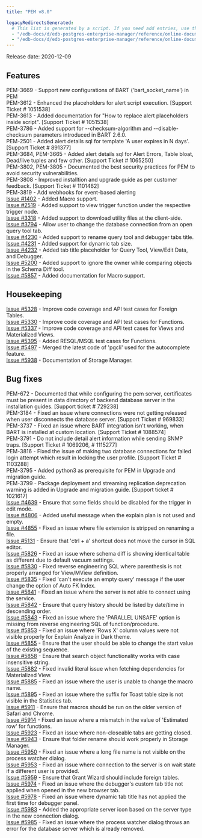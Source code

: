 ```yaml
---
title: "PEM v8.0"

legacyRedirectsGenerated:
  # This list is generated by a script. If you need add entries, use the `legacyRedirects` key.
  - "/edb-docs/d/edb-postgres-enterprise-manager/reference/online-documentation/8.0/pem_release_notes_8_0.html"
  - "/edb-docs/d/edb-postgres-enterprise-manager/reference/online-documentation/latest/pem_release_notes_8_0.html"
---
```


Release date: 2020-12-09

## Features

PEM-3669 - Support new configurations of BART ('bart_socket_name') in PEM  
PEM-3612 - Enhanced the placeholders for alert script execution. \[Support Ticket # 1051538]  
PEM-3613 - Added documentation for "How to replace alert placeholders inside script". \[Support Ticket # 1051538]  
PEM-3786 - Added support for --checksum-algorithm and --disable-checksum parameters introduced in BART 2.6.0.  
PEM-2501 - Added alert details sql for template 'A user expires in N days'. \[Support Ticket # 891377]  
PEM-3684, PEM-3665 - Added alert details sql for Alert Errors, Table bloat, Dead/live tuples and few other. \[Support Ticket # 1065250]  
PEM-3802, PEM-3805 - Documented the best security practices for PEM to avoid security vulnerabilities.  
PEM-3808 - Improved installtion and upgrade guide as per customer feedback. \[Support Ticket # 1101462]  
PEM-3819 - Add webhooks for event-based alerting  
[Issue #1402](https://redmine.postgresql.org/issues/1402) - Added Macro support.  
[Issue #2519](https://redmine.postgresql.org/issues/2519) - Added support to view trigger function under the respective trigger node.  
[Issue #3318](https://redmine.postgresql.org/issues/3318) - Added support to download utility files at the client-side.  
[Issue #3794](https://redmine.postgresql.org/issues/3794) - Allow user to change the database connection from an open query tool tab.  
[Issue #4230](https://redmine.postgresql.org/issues/4230) - Added support to rename query tool and debugger tabs title.  
[Issue #4231](https://redmine.postgresql.org/issues/4231) - Added support for dynamic tab size.  
[Issue #4232](https://redmine.postgresql.org/issues/4232) - Added tab title placeholder for Query Tool, View/Edit Data, and Debugger.  
[Issue #5200](https://redmine.postgresql.org/issues/5200) - Added support to ignore the owner while comparing objects in the Schema Diff tool.  
[Issue #5857](https://redmine.postgresql.org/issues/5857) - Added documentation for Macro support.

## Housekeeping

[Issue #5328](https://redmine.postgresql.org/issues/5328) - Improve code coverage and API test cases for Foreign Tables.  
[Issue #5330](https://redmine.postgresql.org/issues/5330) - Improve code coverage and API test cases for Functions.  
[Issue #5337](https://redmine.postgresql.org/issues/5337) - Improve code coverage and API test cases for Views and Materialized Views.  
[Issue #5395](https://redmine.postgresql.org/issues/5395) - Added RESQL/MSQL test cases for Functions.  
[Issue #5497](https://redmine.postgresql.org/issues/5497) - Merged the latest code of 'pgcli' used for the autocomplete feature.  
[Issue #5938](https://redmine.postgresql.org/issues/5938) - Documentation of Storage Manager.

## Bug fixes

PEM-672 - Documented that while configuring the pem server, certificates must be present in data directory of backend database server in the installation guides. \[Support ticket # 729238]  
PEM-3184 - Fixed an issue where connections were not getting released when user disconnects the database server. \[Support Ticket # 969833]  
PEM-3737 - Fixed an issue where BART integration isn't working, when BART is installed at custom location. \[Support Ticket # 1088574]  
PEM-3791 - Do not include detail alert information while sending SNMP traps. \[Support Ticket # 1069206, # 1115277]  
PEM-3816 - Fixed the issue of making two database connections for failed login attempt which result in locking the user profile. \[Support Ticket # 1103288]  
PEM-3795 - Added python3 as prerequisite for PEM in Upgrade and migration guide.  
PEM-3799 - Package deployment and streaming replication deprecation warning is added in Upgrade and migration guide. \[Support ticket # 1021617]  
[Issue #4639](https://redmine.postgresql.org/issues/4639) - Ensure that some fields should be disabled for the trigger in edit mode.  
[Issue #4806](https://redmine.postgresql.org/issues/4806) - Added useful message when the explain plan is not used and empty.  
[Issue #4855](https://redmine.postgresql.org/issues/4855) - Fixed an issue where file extension is stripped on renaming a file.  
[Issue #5131](https://redmine.postgresql.org/issues/5131) - Ensure that 'ctrl + a' shortcut does not move the cursor in SQL editor.  
[Issue #5826](https://redmine.postgresql.org/issues/5826) - Fixed an issue where schema diff is showing identical table as different due to default vacuum settings.  
[Issue #5830](https://redmine.postgresql.org/issues/5830) - Fixed reverse engineering SQL where parenthesis is not properly arranged for View/MView definition.  
[Issue #5835](https://redmine.postgresql.org/issues/5835) - Fixed 'can't execute an empty query' message if the user change the option of Auto FK Index.  
[Issue #5841](https://redmine.postgresql.org/issues/5841) - Fixed an issue where the server is not able to connect using the service.  
[Issue #5842](https://redmine.postgresql.org/issues/5842) - Ensure that query history should be listed by date/time in descending order.  
[Issue #5843](https://redmine.postgresql.org/issues/5843) - Fixed an issue where the 'PARALLEL UNSAFE' option is missing from reverse engineering SQL of function/procedure.  
[Issue #5853](https://redmine.postgresql.org/issues/5853) - Fixed an issue where 'Rows X' column values were not visible properly for Explain Analyze in Dark theme.  
[Issue #5855](https://redmine.postgresql.org/issues/5855) - Ensure that the user should be able to change the start value of the existing sequence.  
[Issue #5858](https://redmine.postgresql.org/issues/5858) - Ensure that search object functionality works with case insensitive string.  
[Issue #5882](https://redmine.postgresql.org/issues/5882) - Fixed invalid literal issue when fetching dependencies for Materialized View.  
[Issue #5885](https://redmine.postgresql.org/issues/5885) - Fixed an issue where the user is unable to change the macro name.  
[Issue #5895](https://redmine.postgresql.org/issues/5895) - Fixed an issue where the suffix for Toast table size is not visible in the Statistics tab.  
[Issue #5911](https://redmine.postgresql.org/issues/5911) - Ensure that macros should be run on the older version of Safari and Chrome.  
[Issue #5914](https://redmine.postgresql.org/issues/5914) - Fixed an issue where a mismatch in the value of 'Estimated row' for functions.  
[Issue #5923](https://redmine.postgresql.org/issues/5923) - Fixed an issue where non-closeable tabs are getting closed.  
[Issue #5943](https://redmine.postgresql.org/issues/5943) - Ensure that folder rename should work properly in Storage Manager.  
[Issue #5950](https://redmine.postgresql.org/issues/5950) - Fixed an issue where a long file name is not visible on the process watcher dialog.  
[Issue #5953](https://redmine.postgresql.org/issues/5953) - Fixed an issue where connection to the server is on wait state if a different user is provided.  
[Issue #5959](https://redmine.postgresql.org/issues/5959) - Ensure that Grant Wizard should include foreign tables.  
[Issue #5974](https://redmine.postgresql.org/issues/5974) - Fixed an issue where the debugger's custom tab title not applied when opened in the new browser tab.  
[Issue #5978](https://redmine.postgresql.org/issues/5978) - Fixed an issue where dynamic tab title has not applied the first time for debugger panel.  
[Issue #5983](https://redmine.postgresql.org/issues/5983) - Added the appropriate server icon based on the server type in the new connection dialog.  
[Issue #5985](https://redmine.postgresql.org/issues/5985) - Fixed an issue where the process watcher dialog throws an error for the database server which is already removed.
